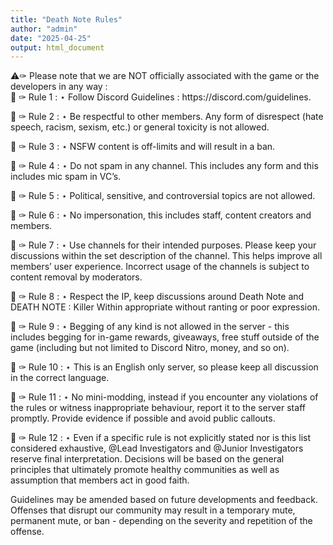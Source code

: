 ```yaml
---
title: "Death Note Rules"
author: "admin"
date: "2025-04-25"
output: html_document
---
```


⚠️✑ Please note that we are NOT officially associated with the game or the developers in any way :<br/>
📌 ✑ Rule 1 :
⋆ Follow Discord Guidelines : https://discord.com/guidelines.

📌 ✑ Rule 2 :
⋆ Be respectful to other members. Any form of disrespect (hate speech, racism, sexism, etc.) or general toxicity is not allowed.

📌 ✑ Rule 3 :
⋆ NSFW content is off-limits and will result in a ban.

📌 ✑ Rule 4 :
⋆ Do not spam in any channel. This includes any form and this includes mic spam in VC's.

📌 ✑ Rule 5 :
⋆ Political, sensitive, and controversial topics are not allowed.

📌 ✑ Rule 6 :
⋆ No impersonation, this includes staff, content creators and members.

📌 ✑ Rule 7 :
⋆ Use channels for their intended purposes. Please keep your discussions within the set description of the channel. This helps improve all members' user experience. Incorrect usage of the channels is subject to content removal by moderators.

📌 ✑ Rule 8 :
⋆ Respect the IP, keep discussions around Death Note and DEATH NOTE : Killer Within appropriate without ranting or poor expression.

📌 ✑ Rule 9 :
⋆ Begging of any kind is not allowed in the server - this includes begging for in-game rewards, giveaways, free stuff outside of the game (including but not limited to Discord Nitro, money, and so on).

📌 ✑ Rule 10 :
⋆ This is an English only server, so please keep all discussion in the correct language.

📌 ✑ Rule 11 :
⋆ No mini-modding, instead if you encounter any violations of the rules or witness inappropriate behaviour, report it to the server staff promptly. Provide evidence if possible and avoid public callouts.

📌 ✑ Rule 12 :
⋆ Even if a specific rule is not explicitly stated nor is this list considered exhaustive, @Lead Investigators and @Junior Investigators reserve final interpretation. Decisions will be based on the general principles that ultimately promote healthy communities as well as assumption that members act in good faith.

Guidelines may be amended based on future developments and feedback. Offenses that disrupt our community may result in a temporary mute, permanent mute, or ban - depending on the severity and repetition of the offense.
